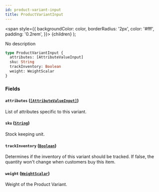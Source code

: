 ```yaml
---
id: product-variant-input
title: ProductVariantInput
---
```


<span
style={{
      backgroundColor: color,
      borderRadius: '2px',
      color: '#fff',
      padding: '0.2rem',
    }}>
{children}
</span>
);

No description

```graphql
type ProductVariantInput {
  attributes: [AttributeValueInput]
  sku: String
  trackInventory: Boolean
  weight: WeightScalar
}
```

### Fields

#### `attributes` ([`[AttributeValueInput]`](/api-reference/inputs/attribute-value-input.mdx))

List of attributes specific to this variant.

#### `sku` ([`String`](/api-reference/scalars/string.mdx))

Stock keeping unit.

#### `trackInventory` ([`Boolean`](/api-reference/scalars/boolean.mdx))

Determines if the inventory of this variant should be tracked. If false, the quantity won't change when customers buy this item.

#### `weight` ([`WeightScalar`](/api-reference/scalars/weight-scalar.mdx))

Weight of the Product Variant.
